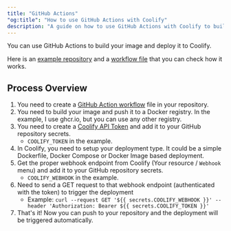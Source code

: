 ```yaml
---
title: "GitHub Actions"
"og:title": "How to use GitHub Actions with Coolify"
description: "A guide on how to use GitHub Actions with Coolify to build and deploy your images."
---
```


You can use GitHub Actions to build your image and deploy it to Coolify.

Here is an [example repository](https://github.com/andrasbacsai/github-actions-with-coolify) and a [workflow file](https://github.com/andrasbacsai/github-actions-with-coolify/blob/main/.github/workflows/build.yaml) that you can check how it works.

## Process Overview

1. You need to create a [GitHub Action workflow](https://github.com/andrasbacsai/github-actions-with-coolify/blob/main/.github/workflows/build.yaml) file in your repository.
2. You need to build your image and push it to a Docker registry. In the example, I use ghcr.io, but you can use any other registry.
3. You need to create a [Coolify API Token](../../../api-reference/authorization) and add it to your GitHub repository secrets.
   - `COOLIFY_TOKEN` in the example.
4. In Coolify, you need to setup your deployment type. It could be a simple Dockerfile, Docker Compose or Docker Image based deployment.
5. Get the proper webhook endpoint from Coolify (Your resource / `Webhook` menu) and add it to your GitHub repository secrets.
   - `COOLIFY_WEBHOOK` in the example.
6. Need to send a GET request to that webhook endpoint (authenticated with the token) to trigger the deployment
   - Example: `curl --request GET '${{ secrets.COOLIFY_WEBHOOK }}' --header 'Authorization: Bearer ${{ secrets.COOLIFY_TOKEN }}'`
7. That's it! Now you can push to your repository and the deployment will be triggered automatically.
